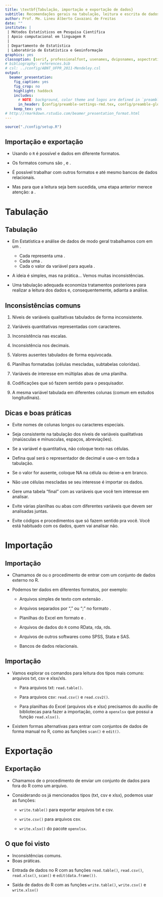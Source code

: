 ```yaml
---
title: \textbf{Tabulação, importação e exportação de dados}
subtitle: Recomendações gerais na tabulação, leitura e escrita de dados usando R
author: Prof. Me. Lineu Alberto Cavazani de Freitas
date: ""
institute: |
 | Métodos Estatísticos em Pesquisa Científica
 | Apoio computacional em linguagem R
 |
 | Departamento de Estatística
 | Laboratório de Estatística e Geoinformação
graphics: yes
classoption: [serif, professionalfont, usenames, dvipsnames, aspectratio = 169]
# bibliography: references.bib
# csl: ../config/ABNT_UFPR_2011-Mendeley.csl
output:
  beamer_presentation:
    fig_caption: yes
    fig_crop: no
    highlight: haddock
    includes:
      # NOTE: background, color theme and logos are defined in `preamble-rmd-settings.tex`.
      in_header: [config/preamble-settings-rmd.tex, config/preamble-global.tex, config/preamble-chunk-rmd.tex, config/preamble-commands.tex]
    keep_tex: yes
# http://rmarkdown.rstudio.com/beamer_presentation_format.html
---
```


```r
source("./config/setup.R")
```

## Importação e exportação

 - Usando o `R` é possível \textbf{importar} e \textbf{exportar} dados em diferente formatos.
 
 - Os formatos comuns são \textbf{txt}, \textbf{csv} e \textbf{xls/xlsx}.

 - É possível trabalhar com outros formatos e até mesmo bancos de dados relacionais.
  
 - Mas para que a leitura seja bem sucedida, uma etapa anterior merece atenção: a \textbf{tabulação dos dados}.

# Tabulação

## Tabulação

 - Em Estatística e análise de dados de modo geral trabalhamos com \textbf{dados estruturados} em um \textbf{formato tabular}.
 
    - Cada \textbf{linha} representa uma \textbf{observação}.
    - Cada \textbf{coluna} uma \textbf{variável}.
    - Cada \textbf{célula} o valor da variável para aquela \textbf{observação}.
 
 - A ideia é simples, mas na prática... Vemos muitas inconsistências.

 - Uma tabulação adequada economiza tratamentos posteriores para realizar a leitura dos dados e, consequentemente, adianta a análise.
 
## Inconsistências comuns

1. Níveis de variáveis qualitativas tabulados de forma inconsistente.

2. Variáveis quantitativas representadas com caracteres.

3. Inconsistência nas escalas.

4. Inconsistência nos decimais.

5. Valores ausentes tabulados de forma equivocada.

6. Planilhas formatadas (células mescladas, subtabelas coloridas).

7. Variáveis de interesse em múltiplas abas de uma planilha.

8. Codificações que só fazem sentido para o pesquisador.

9. A mesma variável tabulada em diferentes colunas (comum em estudos longitudinais).

## Dicas e boas práticas

 - Evite nomes de colunas longos ou caracteres especiais.
 
 - Seja consistente na tabulação dos níveis de variáveis qualitativas (maiúsculas e mínusculas, espaços, abreviações).

 -  Se a variável é quantitativa, não coloque texto nas células.

 -  Defina qual será o representador de decimal e use-o em toda a tabulação.

 - Se o valor for ausente, coloque NA na célula ou deixe-a em branco.

 - Não use células mescladas se seu interesse é importar os dados.
 
 - Gere uma tabela "final" com as variáveis que você tem interesse em analisar. 
 
 - Evite várias planilhas ou abas com diferentes variáveis que devem ser analisadas juntas.

 - Evite códigos e procedimentos que só fazem sentido pra você. Você está habituado com os dados, quem vai analisar não.

# Importação

## Importação

 - Chamamos de \textbf{importação} ou \textbf{leitura} o procedimento de entrar com um conjunto de dados externo no R.
 
 - Podemos ter dados em diferentes formatos, por exemplo:

    - Arquivos simples de texto com extensão \textbf{txt}.

    - Arquivos separados por "," ou ";" no formato \textbf{csv}.

    - Planilhas do Excel em formato \textbf{xlsx} e \textbf{xls}.
    
    - Arquivos de dados do `R` como RData, rda, rds.
    
    - Arquivos de outros softwares como SPSS, Stata e SAS.
 
    - Bancos de dados relacionais.
 
## Importação 
 
 - Vamos explorar os comandos para leitura dos tipos mais comuns: arquivos txt, csv e xlsx/xls.
 
    - Para arquivos txt: `read.table()`.
 
    - Para arquivos csv: `read.csv()` e `read.csv2()`.
 
    - Para planilhas do Excel (arquivos xls e xlsx) precisamos do auxílio de bibliotecas para fazer a importação, como a `openxlsx` que possui a função `read.xlsx()`.

 - Existem formas alternativas para entrar com conjuntos de dados de forma manual no R, como as funções `scan()` e `edit()`.

# Exportação 
 
## Exportação 
 
 - Chamamos de \textbf{exportação} o procedimento de enviar um conjunto de dados para fora do R como um arquivo.
 
 - Considerando os já mencionados tipos (txt, csv e xlsx), podemos usar as funções:
    
    - `write.table()` para exportar arquivos txt e csv.
    
    - `write.csv()` para arquivos csv.
    
    - `write.xlsx()` do pacote `openxlsx`.

## O que foi visto

\textbf{Tabulação de dados}

  - Inconsistências comuns.
  - Boas práticas.
 
\textbf{Importação}

  - Entrada de dados no R com as funções `read.table()`, `read.csv()`, `read.xlsx()`, `scan()` e `edit(data.frame())`.
 
\textbf{Exportação}

  - Saída de dados do R com as funções `write.table()`, `write.csv()` e `write.xlsx()`
 
 